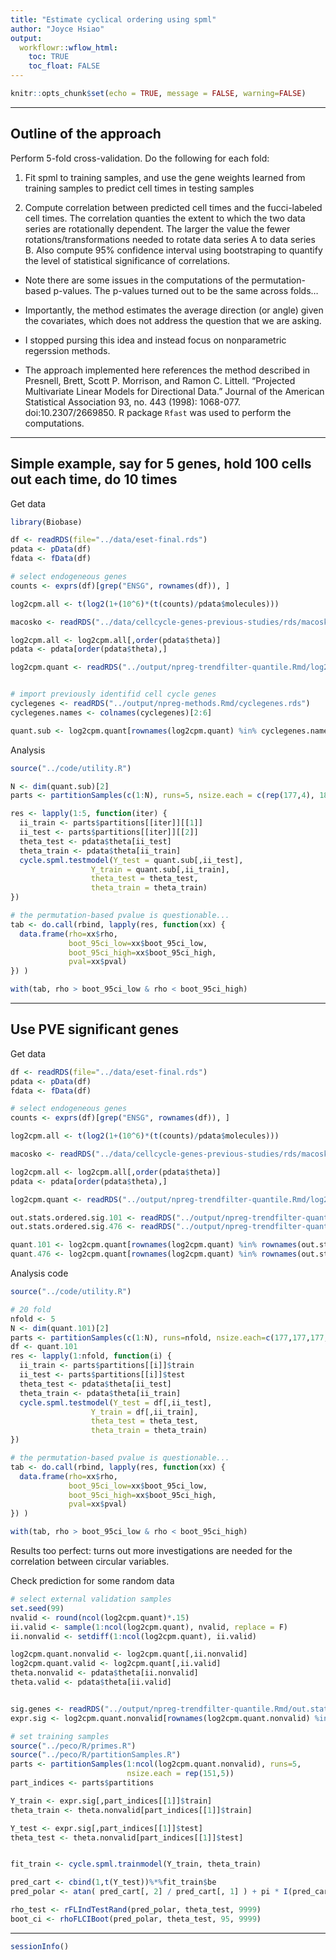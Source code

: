 ```yaml
---
title: "Estimate cyclical ordering using spml"
author: "Joyce Hsiao"
output: 
  workflowr::wflow_html:
    toc: TRUE
    toc_float: FALSE
---
```





```r
knitr::opts_chunk$set(echo = TRUE, message = FALSE, warning=FALSE)
```

---

## Outline of the approach

Perform 5-fold cross-validation. Do the following for each fold:

1. Fit spml to training samples, and use the gene weights learned from training samples to predict cell times in testing samples

2. Compute correlation between predicted cell times and the fucci-labeled cell times. The correlation quanties the extent to which the two data series are rotationally dependent. The larger the value the fewer rotations/transformations needed to rotate data series A to data series B. Also compute 95% confidence interval using bootstraping to quantify the level of statistical significance of correlations. 

* Note there are some issues in the computations of the permutation-based p-values. The p-values turned out to be the same across folds... 

* Importantly, the method estimates the average direction (or angle) given the covariates, which does not address the question that we are asking. 

* I stopped pursing this idea and instead focus on nonparametric regerssion methods.

* The approach implemented here references the method described in Presnell, Brett, Scott P. Morrison, and Ramon C. Littell. "Projected Multivariate Linear Models for Directional Data." Journal of the American Statistical Association 93, no. 443 (1998): 1068-077. doi:10.2307/2669850. R package `Rfast` was used to perform the computations.


---

## Simple example, say for 5 genes, hold 100 cells out each time, do 10 times

Get data

```r
library(Biobase)

df <- readRDS(file="../data/eset-final.rds")
pdata <- pData(df)
fdata <- fData(df)

# select endogeneous genes
counts <- exprs(df)[grep("ENSG", rownames(df)), ]

log2cpm.all <- t(log2(1+(10^6)*(t(counts)/pdata$molecules)))

macosko <- readRDS("../data/cellcycle-genes-previous-studies/rds/macosko-2015.rds")

log2cpm.all <- log2cpm.all[,order(pdata$theta)]
pdata <- pdata[order(pdata$theta),]

log2cpm.quant <- readRDS("../output/npreg-trendfilter-quantile.Rmd/log2cpm.quant.rds")


# import previously identifid cell cycle genes
cyclegenes <- readRDS("../output/npreg-methods.Rmd/cyclegenes.rds")
cyclegenes.names <- colnames(cyclegenes)[2:6]

quant.sub <- log2cpm.quant[rownames(log2cpm.quant) %in% cyclegenes.names, ]
```

Analysis

```r
source("../code/utility.R")

N <- dim(quant.sub)[2]
parts <- partitionSamples(c(1:N), runs=5, nsize.each = c(rep(177,4), 180))

res <- lapply(1:5, function(iter) {
  ii_train <- parts$partitions[[iter]][[1]]
  ii_test <- parts$partitions[[iter]][[2]]
  theta_test <- pdata$theta[ii_test]
  theta_train <- pdata$theta[ii_train]
  cycle.spml.testmodel(Y_test = quant.sub[,ii_test], 
                  Y_train = quant.sub[,ii_train],
                  theta_test = theta_test, 
                  theta_train = theta_train)
})

# the permutation-based pvalue is questionable...
tab <- do.call(rbind, lapply(res, function(xx) {
  data.frame(rho=xx$rho,
             boot_95ci_low=xx$boot_95ci_low,
             boot_95ci_high=xx$boot_95ci_high,
             pval=xx$pval)
}) )

with(tab, rho > boot_95ci_low & rho < boot_95ci_high)
```


---

## Use PVE significant genes

Get data

```r
df <- readRDS(file="../data/eset-final.rds")
pdata <- pData(df)
fdata <- fData(df)

# select endogeneous genes
counts <- exprs(df)[grep("ENSG", rownames(df)), ]

log2cpm.all <- t(log2(1+(10^6)*(t(counts)/pdata$molecules)))

macosko <- readRDS("../data/cellcycle-genes-previous-studies/rds/macosko-2015.rds")

log2cpm.all <- log2cpm.all[,order(pdata$theta)]
pdata <- pdata[order(pdata$theta),]

log2cpm.quant <- readRDS("../output/npreg-trendfilter-quantile.Rmd/log2cpm.quant.rds")

out.stats.ordered.sig.101 <- readRDS("../output/npreg-trendfilter-quantile.Rmd/out.stats.ordered.sig.101.rds")
out.stats.ordered.sig.476 <- readRDS("../output/npreg-trendfilter-quantile.Rmd/out.stats.ordered.sig.476.rds")

quant.101 <- log2cpm.quant[rownames(log2cpm.quant) %in% rownames(out.stats.ordered.sig.101), ]
quant.476 <- log2cpm.quant[rownames(log2cpm.quant) %in% rownames(out.stats.ordered.sig.476), ]
```

Analysis code

```r
source("../code/utility.R")

# 20 fold 
nfold <- 5
N <- dim(quant.101)[2]
parts <- partitionSamples(c(1:N), runs=nfold, nsize.each=c(177,177,177,177,180))
df <- quant.101
res <- lapply(1:nfold, function(i) {
  ii_train <- parts$partitions[[i]]$train
  ii_test <- parts$partitions[[i]]$test
  theta_test <- pdata$theta[ii_test]
  theta_train <- pdata$theta[ii_train]
  cycle.spml.testmodel(Y_test = df[,ii_test], 
                  Y_train = df[,ii_train],
                  theta_test = theta_test, 
                  theta_train = theta_train)
})

# the permutation-based pvalue is questionable...
tab <- do.call(rbind, lapply(res, function(xx) {
  data.frame(rho=xx$rho,
             boot_95ci_low=xx$boot_95ci_low,
             boot_95ci_high=xx$boot_95ci_high,
             pval=xx$pval)
}) )

with(tab, rho > boot_95ci_low & rho < boot_95ci_high)
```

Results too perfect: turns out more investigations are needed for the correlation between circular variables. 

Check prediction for some random data

```r
# select external validation samples
set.seed(99)
nvalid <- round(ncol(log2cpm.quant)*.15)
ii.valid <- sample(1:ncol(log2cpm.quant), nvalid, replace = F)
ii.nonvalid <- setdiff(1:ncol(log2cpm.quant), ii.valid)

log2cpm.quant.nonvalid <- log2cpm.quant[,ii.nonvalid]
log2cpm.quant.valid <- log2cpm.quant[,ii.valid]
theta.nonvalid <- pdata$theta[ii.nonvalid]
theta.valid <- pdata$theta[ii.valid]


sig.genes <- readRDS("../output/npreg-trendfilter-quantile.Rmd/out.stats.ordered.sig.rds")
expr.sig <- log2cpm.quant.nonvalid[rownames(log2cpm.quant.nonvalid) %in% rownames(sig.genes)[1:10], ]

# set training samples
source("../peco/R/primes.R")
source("../peco/R/partitionSamples.R")
parts <- partitionSamples(1:ncol(log2cpm.quant.nonvalid), runs=5,
                          nsize.each = rep(151,5))
part_indices <- parts$partitions

Y_train <- expr.sig[,part_indices[[1]]$train]
theta_train <- theta.nonvalid[part_indices[[1]]$train]

Y_test <- expr.sig[,part_indices[[1]]$test]
theta_test <- theta.nonvalid[part_indices[[1]]$test]


fit_train <- cycle.spml.trainmodel(Y_train, theta_train)

pred_cart <- cbind(1,t(Y_test))%*%fit_train$be
pred_polar <- atan( pred_cart[, 2] / pred_cart[, 1] ) + pi * I(pred_cart[, 1] < 0)

rho_test <- rFLIndTestRand(pred_polar, theta_test, 9999)
boot_ci <- rhoFLCIBoot(pred_polar, theta_test, 95, 9999)
```



---


```r
sessionInfo()
```

